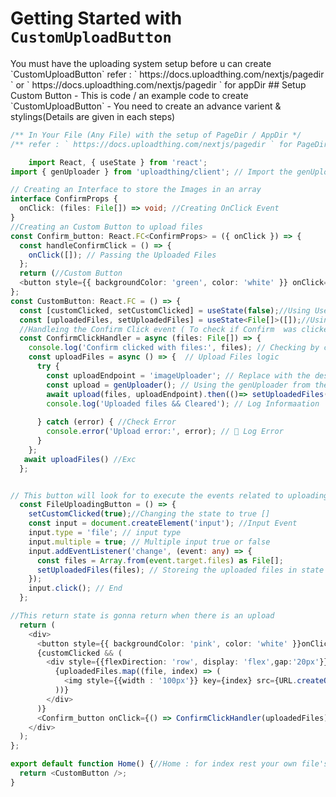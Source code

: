 
# Getting Started with `CustomUploadButton`

<Callout type="warning">
You must have the uploading system setup before u can create `CustomUploadButton`
refer : ` https://docs.uploadthing.com/nextjs/pagedir ` or ` https://docs.uploadthing.com/nextjs/pagedir ` for appDir
</Callout>
## Setup Custom Button 

<Steps>
- This is code / an example code to create `CustomUploadButton`
- You need to create an advance varient & stylings(Details are given in each steps)

```ts copy 
/** In Your File (Any File) with the setup of PageDir / AppDir */
/** refer : ` https://docs.uploadthing.com/nextjs/pagedir ` for PageDir or ` https://docs.uploadthing.com/nextjs/pagedir ` for appDir */

    import React, { useState } from 'react';
import { genUploader } from 'uploadthing/client'; // Import the genUploader

// Creating an Interface to store the Images in an array 
interface ConfirmProps {
  onClick: (files: File[]) => void; //Creating OnClick Event
}
//Creating an Custom Button to upload files
const Confirm_button: React.FC<ConfirmProps> = ({ onClick }) => {
  const handleConfirmClick = () => {
    onClick([]); // Passing the Uploaded Files
  };
  return (//Custom Button
  <button style={{ backgroundColor: 'green', color: 'white' }} onClick={handleConfirmClick}>Confirm</button>);
};
const CustomButton: React.FC = () => {
  const [customClicked, setCustomClicked] = useState(false);//Using UseState
  const [uploadedFiles, setUploadedFiles] = useState<File[]>([]);//Using UseState
  //Handleing the Confirm Click event ( To check if Confirm  was clicked / not)[if Clicked :: Upload else Stay]
  const ConfirmClickHandler = async (files: File[]) => {
    console.log('Confirm clicked with files:', files); // Checking by console log
    const uploadFiles = async () => {  // Upload Files logic
      try {
        const uploadEndpoint = 'imageUploader'; // Replace with the desired endpoint which are available 
        const upload = genUploader(); // Using the genUploader from the package [uploading/client]
        await upload(files, uploadEndpoint).then(()=> setUploadedFiles([])) // 🟢 Finally Upload file
        console.log('Uploaded files && Cleared'); // Log Informaation
        
      } catch (error) { //Check Error
        console.error('Upload error:', error); // 🔴 Log Error
      }
    };
   await uploadFiles() //Exc
  };


// This button will look for to execute the events related to uploading the files before confirm & store it in the Array for temporaryly
  const FileUploadingButton = () => { 
    setCustomClicked(true);//Changing the state to true []
    const input = document.createElement('input'); //Input Event
    input.type = 'file'; // input type
    input.multiple = true; // Multiple input true or false
    input.addEventListener('change', (event: any) => {
      const files = Array.from(event.target.files) as File[];
      setUploadedFiles(files); // Storeing the uploaded files in state
    });
    input.click(); // End
  };

//This return state is gonna return when there is an upload 
  return (
    <div>
      <button style={{ backgroundColor: 'pink', color: 'white' }}onClick={FileUploadingButton}>Custom Upload Button</button>
      {customClicked && (
        <div style={{flexDirection: 'row', display: 'flex',gap:'20px'}}>
          {uploadedFiles.map((file, index) => (
            <img style={{width : '100px'}} key={index} src={URL.createObjectURL(file)} alt={`Uploaded File ${index}`} />//Preview the images
          ))}
        </div>
      )}
      <Confirm_button onClick={() => ConfirmClickHandler(uploadedFiles)} />
    </div>
  );
};

export default function Home() {//Home : for index rest your own file's Name / Function
  return <CustomButton />;
}



```


</Steps>